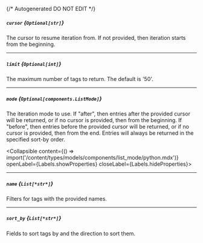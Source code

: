 {/* Autogenerated DO NOT EDIT  */}

##### `cursor` *{`Optional[str]`}*
The cursor to resume iteration from. If not provided, then
iteration starts from the beginning.


---
##### `limit` *{`Optional[int]`}*
The maximum number of tags to return. The default is '50'.


---
##### `mode` *{`Optional[components.ListMode]`}*
The iteration mode to use. If "after", then entries after the provided
cursor will be returned, or if no cursor is provided, then from the
beginning. If "before", then entries before the provided cursor will be
returned, or if no cursor is provided, then from the end. Entries will
always be returned in the specified sort\-by order.

<Collapsible content={() => import('/content/types/models/components/list_mode/python.mdx')} openLabel={Labels.showProperties} closeLabel={Labels.hideProperties}>
</Collapsible>

---
##### `name` *{`List[*str*]`}*
Filters for tags with the provided names.

---
##### `sort_by` *{`List[*str*]`}*
Fields to sort tags by and the direction to sort them.


